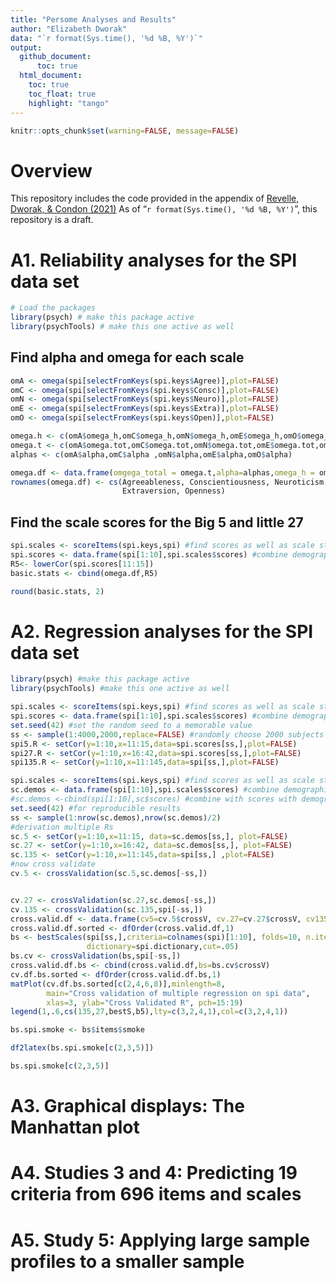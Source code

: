 ```yaml
---
title: "Persome Analyses and Results"
author: "Elizabeth Dworak"
data: "`r format(Sys.time(), '%d %B, %Y')`"
output: 
  github_document:
      toc: true
  html_document:
    toc: true
    toc_float: true
    highlight: "tango"
---
```


```r
knitr::opts_chunk$set(warning=FALSE, message=FALSE)
```

# Overview
This repository includes the code provided in the appendix of [Revelle, Dworak, &amp; Condon (2021)](https://doi.org/10.1016/j.paid.2020.109905) As of "`r format(Sys.time(), '%d %B, %Y')`", this repository is a draft.


# A1. Reliability analyses for the SPI data set
```r
# Load the packages
library(psych) # make this package active
library(psychTools) # make this one active as well
```

## Find alpha and omega for each scale

```r
omA <- omega(spi[selectFromKeys(spi.keys$Agree)],plot=FALSE)
omC <- omega(spi[selectFromKeys(spi.keys$Consc)],plot=FALSE)
omN <- omega(spi[selectFromKeys(spi.keys$Neuro)],plot=FALSE)
omE <- omega(spi[selectFromKeys(spi.keys$Extra)],plot=FALSE)
omO <- omega(spi[selectFromKeys(spi.keys$Open)],plot=FALSE)

omega.h <- c(omA$omega_h,omC$omega_h,omN$omega_h,omE$omega_h,omO$omega_h)
omega.t <- c(omA$omega.tot,omC$omega.tot,omN$omega.tot,omE$omega.tot,omO$omega.tot)
alphas <- c(omA$alpha,omC$alpha ,omN$alpha,omE$alpha,omO$alpha)

omega.df <- data.frame(omgega_total = omega.t,alpha=alphas,omega_h = omega.h)
rownames(omega.df) <- cs(Agreeableness, Conscientiousness, Neuroticism,
                         Extraversion, Openness)
```

## Find the scale scores for the Big 5 and little 27

```r
spi.scales <- scoreItems(spi.keys,spi) #find scores as well as scale statistics
spi.scores <- data.frame(spi[1:10],spi.scales$scores) #combine demographics and scores
R5<- lowerCor(spi.scores[11:15])
basic.stats <- cbind(omega.df,R5)
```

```r
round(basic.stats, 2)
```

# A2. Regression analyses for the SPI data set 
```r
library(psych) #make this package active
library(psychTools) #make this one active as well
```

```r
spi.scales <- scoreItems(spi.keys,spi) #find scores as well as scale statistics
spi.scores <- data.frame(spi[1:10],spi.scales$scores) #combine demographics and scores
set.seed(42) #set the random seed to a memorable value
ss <- sample(1:4000,2000,replace=FALSE) #randomly choose 2000 subjects
spi5.R <- setCor(y=1:10,x=11:15,data=spi.scores[ss,],plot=FALSE)
spi27.R <- setCor(y=1:10,x=16:42,data=spi.scores[ss,],plot=FALSE)
spi135.R <- setCor(y=1:10,x=11:145,data=spi[ss,],plot=FALSE)

spi.scales <- scoreItems(spi.keys,spi) #find scores as well as scale statistics
sc.demos <- data.frame(spi[1:10],spi.scales$scores) #combine demographics and scores
#sc.demos <-cbind(spi[1:10],sc$scores) #combine with scores with demographics
set.seed(42) #for reproducible results
ss <- sample(1:nrow(sc.demos),nrow(sc.demos)/2)
#derivation multiple Rs
sc.5 <- setCor(y=1:10,x=11:15, data=sc.demos[ss,], plot=FALSE)
sc.27 <- setCor(y=1:10,x=16:42, data=sc.demos[ss,], plot=FALSE)
sc.135 <- setCor(y=1:10,x=11:145,data=spi[ss,] ,plot=FALSE)
#now cross validate
cv.5 <- crossValidation(sc.5,sc.demos[-ss,])


cv.27 <- crossValidation(sc.27,sc.demos[-ss,])
cv.135 <- crossValidation(sc.135,spi[-ss,])
cross.valid.df <- data.frame(cv5=cv.5$crossV, cv.27=cv.27$crossV, cv135=cv.135$crossV)
cross.valid.df.sorted <- dfOrder(cross.valid.df,1)
bs <- bestScales(spi[ss,],criteria=colnames(spi)[1:10], folds=10, n.item=20,
                 dictionary=spi.dictionary,cut=.05)
bs.cv <- crossValidation(bs,spi[-ss,])
cross.valid.df.bs <- cbind(cross.valid.df,bs=bs.cv$crossV)
cv.df.bs.sorted <- dfOrder(cross.valid.df.bs,1)
matPlot(cv.df.bs.sorted[c(2,4,6,8)],minlength=8,
        main="Cross validation of multiple regression on spi data",
        xlas=3, ylab="Cross Validated R", pch=15:19)
legend(1,.6,cs(135,27,bestS,b5),lty=c(3,2,4,1),col=c(3,2,4,1))

bs.spi.smoke <- bs$items$smoke
```

```r
df2latex(bs.spi.smoke[c(2,3,5)])
```


```r
bs.spi.smoke[c(2,3,5)]
```



# A3. Graphical displays: The Manhattan plot

# A4. Studies 3 and 4: Predicting 19 criteria from 696 items and scales 

# A5. Study 5: Applying large sample profiles to a smaller sample